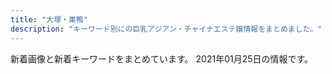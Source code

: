 ```yaml
---
title: "大塚・巣鴨"
description: "キーワード別にの巨乳アジアン・チャイナエステ嬢情報をまとめました。"
---
```


新着画像と新着キーワードをまとめています。
2021年01月25日の情報です。

<DmmAffiliateIns />
<KeywordTable
  shops={
    [
    {
        "url": "http://www.nekochan.masg.info/",
        "station": "JR\u99d2\u8fbc\u99c5\u6771\u53e3",
        "keywords": {
            "E": 1,
            "90": 1,
            "87": 1,
            "88": 2,
            "D": 3,
            "C": 2,
            "83": 1,
            "81": 1
        },
        "name": "\u306d\u3053\u3061\u3083\u3093",
        "img_links": [
            "http://www.nekochan.masg.info/files/003.jpg",
            "http://www.nekochan.masg.info/files/006.jpg",
            "http://www.nekochan.masg.info/images/interior_t.jpg",
            "http://www.nekochan.masg.info/images/news.jpg",
            "http://www.nekochan.masg.info/images/int2.jpg",
            "http://www.nekochan.masg.info/files/004.jpg",
            "http://www.nekochan.masg.info/images/sys.jpg",
            "http://www.nekochan.masg.info/images/head.jpg",
            "http://www.nekochan.masg.info/images/tel.jpg",
            "http://www.nekochan.masg.info/files/001-02.jpg",
            "http://www.nekochan.masg.info/images/int1.jpg",
            "http://www.nekochan.masg.info/files/006-02.jpg",
            "http://www.nekochan.masg.info/images/mobile.jpg",
            "http://www.nekochan.masg.info/files/002.jpg",
            "http://www.nekochan.masg.info/files/004-02.jpg",
            "http://www.nekochan.masg.info/images/staff_t.jpg",
            "http://www.nekochan.masg.info/files/003-02.jpg",
            "http://www.nekochan.masg.info/files/005-02.jpg",
            "http://www.nekochan.masg.info/files/001.jpg",
            "http://www.nekochan.masg.info/files/005.jpg",
            "http://www.nekochan.masg.info/files/002-02.jpg"
        ]
    },
    {
        "name": "\u30b9\u30c8\u30fc\u30ea\u30fc",
        "station": "JR\u99d2\u8fbc\u99c5\u5357\u53e3",
        "img_links": [
            "http://www.ko-story.com/css/staff/staff-010-b.jpg",
            "http://www.ko-story.com/css/staff/staff-012-a.jpg",
            "http://www.ko-story.com/css/nav/nav-004.jpg",
            "http://www.ko-story.com/css/staff/staff-014-a.jpg",
            "http://www.ko-story.com/css/nav/nav-001.jpg",
            "http://www.ko-story.com/css/main-staff03.jpg",
            "http://www.ko-story.com/css/main-girl02.png",
            "http://www.ko-story.com/css/staff/staff-012-b.jpg",
            "http://www.ko-story.com/css/nav/nav-007.jpg",
            "http://www.ko-story.com/css/staff/staff-014-b.jpg",
            "http://www.ko-story.com/css/osusume-013.jpg",
            "http://www.ko-story.com/css/top01-left01.png",
            "http://www.ko-story.com/css/nav/nav-005.jpg",
            "http://www.ko-story.com/css/top01-left03.jpg",
            "http://www.ko-story.com/css/staff/staff-0013-a.jpg",
            "http://www.ko-story.com/css/nav/nav-003.jpg",
            "http://www.ko-story.com/css/staff/staff-0013-b.jpg",
            "http://www.ko-story.com/css/nav/nav-002.jpg",
            "http://www.ko-story.com/css/osusume-0014a.jpg",
            "http://www.ko-story.com/css/staff/staff-010-a.jpg",
            "http://www.ko-story.com/css/top01-left02.jpg",
            "http://www.ko-story.com/css/head-change.jpg",
            "http://www.ko-story.com/css/osusume-011.jpg",
            "http://www.ko-story.com/css/tel01.png",
            "http://www.ko-story.com/css/main-staff01.jpg",
            "http://www.ko-story.com/css/nav/nav-006.jpg"
        ],
        "keywords": {
            "D": 8,
            "88": 6,
            "89": 2
        },
        "url": "http://www.ko-story.com/"
    },
    {
        "name": "Chocolate -\u30c1\u30e7\u30b3\u30ec\u30fc\u30c8-",
        "img_links": [
            "http://relax-treat.com/css/tel01.png",
            "http://relax-treat.com/css/staff/up.jpg",
            "http://relax-treat.com/staff/anna/01.jpg",
            "http://relax-treat.com/staff/koko/01.jpg",
            "http://relax-treat.com/staff/mei/01.jpg",
            "http://relax-treat.com/css/nav/nav-006.jpg",
            "http://relax-treat.com/staff/anna/02.jpg",
            "http://relax-treat.com/css/nav/nav-005.jpg",
            "http://relax-treat.com/css/top-left0001.jpg",
            "http://relax-treat.com/css/nav/nav-001.jpg",
            "http://relax-treat.com/staff/koko/02.jpg",
            "http://relax-treat.com/css/nav/nav-003.jpg",
            "http://relax-treat.com/css/top-left02.jpg",
            "http://relax-treat.com/css/nav/nav-002.jpg",
            "http://relax-treat.com/staff/ami/01.jpg",
            "http://relax-treat.com/css/staff/new.jpg",
            "http://relax-treat.com/staff/ami/02.jpg",
            "http://relax-treat.com/css/top02.jpg",
            "http://relax-treat.com/css/nav/nav-004.jpg",
            "http://relax-treat.com/staff/mei/02.jpg"
        ],
        "url": "http://relax-treat.com/",
        "keywords": {},
        "station": "JR\u99d2\u8fbc\u99c5\u6771\u53e3"
    },
    {
        "name": "\u7652\u3057\u306e\u68ee",
        "url": "http://iyashinomori.oks.bz/",
        "station": "JR\u99d2\u8fbc\u99c5\u5357\u53e3",
        "img_links": [
            "http://iyashinomori.oks.bz/photos/sites/72/2020/10/2020101903203761.jpg",
            "http://iyashinomori.oks.bz/images/s_staff.png",
            "http://iyashinomori.oks.bz/images/top.jpg",
            "http://iyashinomori.oks.bz/images/bj3.jpg",
            "http://iyashinomori.oks.bz/images/mobile.jpg",
            "http://iyashinomori.oks.bz/images/room4.jpg",
            "http://iyashinomori.oks.bz/images/s_news.jpg",
            "http://iyashinomori.oks.bz/images/room2.jpg",
            "http://iyashinomori.oks.bz/images/bj2.jpg",
            "http://iyashinomori.oks.bz/images/room1.jpg",
            "http://iyashinomori.oks.bz/photos/sites/72/2020/10/2020101903314748.jpg",
            "http://iyashinomori.oks.bz/photos/sites/72/2020/10/2020101903314523.jpg",
            "http://iyashinomori.oks.bz/images/room3.jpg",
            "http://iyashinomori.oks.bz/photos/sites/72/2020/10/2020101903342723.jpg",
            "http://iyashinomori.oks.bz/photos/sites/72/2020/10/2020101903314625.jpg"
        ],
        "keywords": {}
    },
    {
        "station": "JR\u5de3\u9d28\u99c5\u5317\u53e3",
        "name": "\u30aa\u30ec\u30f3\u30b8",
        "url": "http://relax-orange.work/",
        "img_links": [
            "http://relax-orange.work/img/s3.jpg",
            "http://relax-orange.work/img/m40.png",
            "http://relax-orange.work/img/m30.png",
            "http://relax-orange.work/img/m2.png",
            "http://relax-orange.work/i/img/s3.jpg",
            "http://relax-orange.work/i/img/sta5.jpg",
            "http://relax-orange.work/img/m60.png",
            "http://relax-orange.work/i/img/r2.jpg",
            "http://relax-orange.work/img/s2.jpg",
            "http://relax-orange.work/i/img/s1.jpg",
            "http://relax-orange.work/i/img/r1.jpg",
            "http://relax-orange.work/img/nos.jpg",
            "http://relax-orange.work/img/sta1.jpg",
            "http://relax-orange.work/i/img/r4.jpg",
            "http://relax-orange.work/img/sta3.jpg",
            "http://relax-orange.work/img/st5.jpg",
            "http://relax-orange.work/i/img/s5.jpg",
            "http://relax-orange.work/img/sta2.jpg",
            "http://relax-orange.work/img/m4.png",
            "http://relax-orange.work/i/img/s2.jpg",
            "http://relax-orange.work/img/s1.jpg",
            "http://relax-orange.work/img/m6.png",
            "http://relax-orange.work/img/st3.jpg",
            "http://relax-orange.work/img/st2.jpg",
            "http://relax-orange.work/img/st1.jpg",
            "http://relax-orange.work/img/sta5.jpg",
            "http://relax-orange.work/i/img/acc.jpg",
            "http://relax-orange.work/img/m50.png",
            "http://relax-orange.work/img/m3.png",
            "http://relax-orange.work/img/m1.png",
            "http://relax-orange.work/i/img/kanban.jpg",
            "http://relax-orange.work/img/m20.png",
            "http://relax-orange.work/img/mobile-botton-0.png",
            "http://relax-orange.work/img/kanban.jpg",
            "http://relax-orange.work/i/img/r3.jpg",
            "http://relax-orange.work/img/m5.png",
            "http://relax-orange.work/img/s5.jpg"
        ],
        "keywords": {
            "E": 3,
            "86": 4,
            "C": 14,
            "D": 4,
            "85": 3,
            "87": 3,
            "88": 3
        }
    },
    {
        "url": "http://www.relax-luck.work/",
        "keywords": {},
        "name": "Relax Luck",
        "img_links": [
            "http://www.relax-luck.work/sp/images/rec2.jpg",
            "http://www.relax-luck.work/sp/staff/sizuka.jpg",
            "http://www.relax-luck.work/images/2.jpg",
            "http://www.relax-luck.work/images/tr.jpg",
            "http://www.relax-luck.work/images/4.jpg",
            "http://www.relax-luck.work/images/ta.jpg",
            "http://www.relax-luck.work/sp/img/siori2.jpg",
            "http://www.relax-luck.work/sp/img/sizuka1.jpg",
            "http://www.relax-luck.work/images/ac1.jpg",
            "http://www.relax-luck.work/images/head.jpg",
            "http://www.relax-luck.work/sp/img/sizuka2.jpg",
            "http://www.relax-luck.work/images/interior_t.jpg",
            "http://www.relax-luck.work/img/siori1.jpg",
            "http://www.relax-luck.work/images/rec2.jpg",
            "http://www.relax-luck.work/images/int1.png",
            "http://www.relax-luck.work/sp/images/rec1.jpg",
            "http://www.relax-luck.work/images/rec1.jpg",
            "http://www.relax-luck.work/sp/images/interior_t.jpg",
            "http://www.relax-luck.work/sp/images/head.jpg",
            "http://www.relax-luck.work/sp/menu/staff.jpg",
            "http://www.relax-luck.work/images/1.jpg",
            "http://www.relax-luck.work/sp/images/int2.png",
            "http://www.relax-luck.work/sp/images/sys.png",
            "http://www.relax-luck.work/sp/images/footer.jpg",
            "http://www.relax-luck.work/sp/img/erika2.jpg",
            "http://www.relax-luck.work/sp/staff/siori.jpg",
            "http://www.relax-luck.work/sp/staff/erika.jpg",
            "http://www.relax-luck.work/sp/images/ac1.jpg",
            "http://www.relax-luck.work/img/erika1.jpg",
            "http://www.relax-luck.work/images/news_t.jpg",
            "http://www.relax-luck.work/images/sys.png",
            "http://www.relax-luck.work/sp/images/ac1.png",
            "http://www.relax-luck.work/img/erika2.jpg",
            "http://www.relax-luck.work/sp/images/int1.png",
            "http://www.relax-luck.work/img/miho2.jpg",
            "http://www.relax-luck.work/sp/staff/miho.jpg",
            "http://www.relax-luck.work/sp/images/staff_t.jpg",
            "http://www.relax-luck.work/img/sizuka2.jpg",
            "http://www.relax-luck.work/sp/images/tel.png",
            "http://www.relax-luck.work/img/siori2.jpg",
            "http://www.relax-luck.work/images/int2.png",
            "http://www.relax-luck.work/images/sm.jpg",
            "http://www.relax-luck.work/sp/img/miho1.jpg",
            "http://www.relax-luck.work/sp/img/siori1.jpg",
            "http://www.relax-luck.work/sp/img/miho2.jpg",
            "http://www.relax-luck.work/images/staff_t.jpg",
            "http://www.relax-luck.work/images/3.jpg",
            "http://www.relax-luck.work/img/sizuka1.jpg",
            "http://www.relax-luck.work/img/miho1.jpg",
            "http://www.relax-luck.work/sp/menu/top.jpg",
            "http://www.relax-luck.work/sp/img/erika1.jpg",
            "http://www.relax-luck.work/sp/images/ta.png",
            "http://www.relax-luck.work/sp/images/news.jpg"
        ],
        "station": "JR\u5de3\u9d28\u99c5\u6b63\u9762\u53e3"
    },
    {
        "keywords": {
            "85": 18,
            "C": 30,
            "87": 6,
            "E": 6,
            "D": 42,
            "86": 24,
            "83": 6
        },
        "url": "http://mermaid.tyo.ac/",
        "station": "\u897f\u5de3\u9d28\u99c5A3\u53e3",
        "img_links": [
            "http://mermaid.tyo.ac/photos/sites/9/2021/01/2021010607193459.jpg",
            "http://mermaid.tyo.ac/photos/sites/9/2020/07/2020070504013427.jpg",
            "http://mermaid.tyo.ac/images/themes/blue/line.png",
            "http://mermaid.tyo.ac/photos/sites/9/2021/01/2021010607193228.jpg",
            "http://mermaid.tyo.ac/photos/sites/9/2020/07/2020070504013943.jpg",
            "http://mermaid.tyo.ac/photos/sites/9/2020/07/2020070504012584.jpg",
            "http://mermaid.tyo.ac/images/themes/blue/s_news.png",
            "http://mermaid.tyo.ac/photos/sites/9/2021/01/2021010607374113.jpg",
            "http://mermaid.tyo.ac/images/themes/blue/s_link.png",
            "http://mermaid.tyo.ac/photos/sites/9/2020/07/2020070504014629.jpg",
            "http://mermaid.tyo.ac/images/room3.jpg",
            "http://mermaid.tyo.ac/images/themes/blue/s_zysx.png",
            "http://mermaid.tyo.ac/images/themes/blue/no1.png",
            "http://mermaid.tyo.ac/photos/sites/9/2020/07/2020070504013113.jpg",
            "http://mermaid.tyo.ac/images/themes/blue/s_ranking.png",
            "http://mermaid.tyo.ac/photos/sites/9/2021/01/202101060719336.jpg",
            "http://mermaid.tyo.ac/photos/sites/9/2020/07/2020070504014471.jpg",
            "http://mermaid.tyo.ac/images/themes/blue/mobile.jpg",
            "http://mermaid.tyo.ac/images/themes/blue/r3.jpg",
            "http://mermaid.tyo.ac/photos/sites/9/2020/07/2020070504013573.jpg",
            "http://mermaid.tyo.ac/photos/sites/9/2021/01/2021010607374728.jpg",
            "http://mermaid.tyo.ac/images/room4.jpg",
            "http://mermaid.tyo.ac/photos/sites/9/2020/07/2020070504014544.jpg",
            "http://mermaid.tyo.ac/photos/sites/9/2021/01/2021010607375590.jpg",
            "http://mermaid.tyo.ac/images/room1.jpg",
            "http://mermaid.tyo.ac/photos/sites/9/2020/07/2020070504014156.jpg",
            "http://mermaid.tyo.ac/images/themes/blue/s_staff.png",
            "http://mermaid.tyo.ac/photos/sites/9/2020/07/2020070504013325.jpg",
            "http://mermaid.tyo.ac/photos/sites/9/2020/07/202007050401424.jpg",
            "http://mermaid.tyo.ac/images/themes/blue/s_newface.png",
            "http://mermaid.tyo.ac/photos/sites/9/2020/07/2020070504013051.jpg",
            "http://mermaid.tyo.ac/images/themes/blue/s_pickup.png",
            "http://mermaid.tyo.ac/photos/sites/9/2021/01/2021010607193192.jpg",
            "http://mermaid.tyo.ac/photos/sites/9/2021/01/2021010607373428.jpg",
            "http://mermaid.tyo.ac/images/themes/blue/no2.png",
            "http://mermaid.tyo.ac/photos/sites/9/2020/07/202007050401371.jpg",
            "http://mermaid.tyo.ac/photos/sites/9/2020/07/2020070504012859.jpg",
            "http://mermaid.tyo.ac/photos/sites/9/2020/07/2020070504012720.jpg",
            "http://mermaid.tyo.ac/photos/sites/9/2020/07/2020070504013841.jpg",
            "http://mermaid.tyo.ac/photos/sites/9/2021/01/2021010607193226.jpg",
            "http://mermaid.tyo.ac/images/room2.jpg"
        ],
        "name": "RelaCute no.1\u30fb\u30ea\u30e9\u30ad\u30e5\u30fc\u30c8 no.1"
    },
    {
        "keywords": {},
        "url": "http://airelax.xyz/",
        "img_links": [
            "http://airelax.xyz/images/head.jpg",
            "http://airelax.xyz/images/newface.jpg",
            "http://airelax.xyz/images/int1.png",
            "http://airelax.xyz/images/5.jpg",
            "http://airelax.xyz/img/yoko1.jpg",
            "http://airelax.xyz/images/6.jpg",
            "http://airelax.xyz/images/7.jpg",
            "http://airelax.xyz/img/ayaka1.jpg",
            "http://airelax.xyz/img/hitomi1.jpg",
            "http://airelax.xyz/images/interior_t.png",
            "http://airelax.xyz/images/4.jpg",
            "http://airelax.xyz/img/miho1.jpg",
            "http://airelax.xyz/img/mai1.jpg",
            "http://airelax.xyz/images/line.png",
            "http://airelax.xyz/images/info.jpg",
            "http://airelax.xyz/images/int2.png",
            "http://airelax.xyz/img/rina1.jpg",
            "http://airelax.xyz/images/3.jpg",
            "http://airelax.xyz/images/sys1.png",
            "http://airelax.xyz/images/staff_t.png",
            "http://airelax.xyz/img/yuri1.jpg",
            "http://airelax.xyz/images/1.jpg",
            "http://airelax.xyz/images/2.jpg"
        ],
        "name": "\u611b",
        "station": "\u5411\u539f\u99c5"
    },
    {
        "name": "\u660e\u6d1e",
        "img_links": [
            "https://townnet.ne.jp/myondon/top/view/img/s_04.jpg",
            "https://townnet.ne.jp/myondon/top/view/img/v_06.jpg",
            "https://townnet.ne.jp/myondon/top/staff/img/aya.jpg",
            "https://townnet.ne.jp/myondon/top/staff/img/jun2.jpg",
            "https://townnet.ne.jp/myondon/top/view/img/s_03.jpg",
            "https://townnet.ne.jp/myondon/img/img_02.jpg",
            "https://townnet.ne.jp/myondon/top/staff/img/bb.jpg",
            "https://townnet.ne.jp/myondon/top/staff/img/g_6576.jpg",
            "https://townnet.ne.jp/myondon/top/view/img/s_11.jpg",
            "https://townnet.ne.jp/myondon/top/view/img/v_04.jpg",
            "https://townnet.ne.jp/myondon/top/view/img/s_10.jpg",
            "https://townnet.ne.jp/myondon/top/view/img/s_01.jpg",
            "https://townnet.ne.jp/myondon/top/staff/img/kaori_1.jpg",
            "https://townnet.ne.jp/myondon/top/view/img/s_07.jpg",
            "https://townnet.ne.jp/myondon/top/view/img/s_09.jpg",
            "https://townnet.ne.jp/myondon/top/system/img/price.jpg",
            "https://townnet.ne.jp/myondon/top/staff/img/mari.jpg",
            "https://townnet.ne.jp/myondon/top/view/img/v_03.jpg",
            "https://townnet.ne.jp/myondon/top/staff/img/kaori.jpg",
            "https://townnet.ne.jp/myondon/top/view/img/v_01.jpg",
            "https://townnet.ne.jp/myondon/top/view/img/s_02.jpg",
            "https://townnet.ne.jp/myondon/top/system/img/net.jpg",
            "https://townnet.ne.jp/myondon/top/view/img/v_08.jpg",
            "https://townnet.ne.jp/myondon/top/access/img/kanban.jpg",
            "https://townnet.ne.jp/myondon/top/view/img/s_05.jpg",
            "https://townnet.ne.jp/myondon/top/view/img/s_06.jpg",
            "https://townnet.ne.jp/myondon/top/view/img/s_12.jpg",
            "https://townnet.ne.jp/myondon/top/view/img/v_05.jpg",
            "https://townnet.ne.jp/myondon/top/staff/img/hal.jpg",
            "https://townnet.ne.jp/myondon/top/view/img/v_02.jpg",
            "https://townnet.ne.jp/myondon/top/img/information.jpg",
            "https://townnet.ne.jp/myondon/top/view/img/v_07.jpg",
            "https://townnet.ne.jp/myondon/top/view/img/s_08.jpg",
            "https://townnet.ne.jp/myondon/top/img/net1.jpg"
        ],
        "station": "JR\u5927\u585a\u99c5\u5317\u53e3",
        "keywords": {},
        "url": "https://townnet.ne.jp/myondon/"
    },
    {
        "name": "\u3066\u3082\u307f\u3084",
        "url": "http://ko-relax.info/",
        "img_links": [
            "http://ko-relax.info/wp-content/uploads/2020/06/22.jpg",
            "http://ko-relax.info/wp-content/themes/este/img/tel.png",
            "http://ko-relax.info/wp-content/uploads/2020/06/55.jpg",
            "http://ko-relax.info/wp-content/uploads/2017/12/jsioajioaos1.jpg",
            "http://ko-relax.info/wp-content/uploads/2020/06/11.jpg",
            "http://ko-relax.info/wp-content/themes/este/img/top-img03.png",
            "http://ko-relax.info/wp-content/themes/este/img/top-img01.png",
            "http://ko-relax.info/wp-content/uploads/2020/06/33.jpg",
            "http://ko-relax.info/wp-content/themes/este/img/call.png",
            "http://ko-relax.info/wp-content/themes/este/img/1.jpg",
            "http://ko-relax.info/wp-content/uploads/2017/12/jsioajoiaas12.jpg",
            "http://ko-relax.info/wp-content/themes/este/img/top-img02.png",
            "http://ko-relax.info/wp-content/uploads/2020/06/44.jpg"
        ],
        "keywords": {
            "E": 7,
            "D": 14,
            "C": 3
        },
        "station": "JR\u99d2\u8fbc\u99c5\u6771\u53e3"
    },
    {
        "station": "JR\u5de3\u9d28\u99c5\u6b63\u9762\u53e3",
        "img_links": [
            "http://es-romance.work/_src/51884530/wechatimg68_20210116175936714.jpg",
            "http://es-romance.work/_src/50572130/wechatimg198_20190126093224863.jpg",
            "http://es-romance.work/_src/50572185/slider3_20201209160139119.jpg",
            "http://es-romance.work/_src/50572177/navinavi_02.png",
            "http://es-romance.work/_src/51012032/wechatimg26_20201216144753104.jpg",
            "http://es-romance.work/_src/50927128/wechatimg1478.jpg",
            "http://es-romance.work/_src/50801631/wechatimg1562.jpg",
            "http://es-romance.work/_src/50572195/wechatimg401_20201111115842621.jpg",
            "http://es-romance.work/_src/50906837/wechatimg1563.jpg",
            "http://es-romance.work/_src/50927124/wechatimg1619.jpg",
            "http://es-romance.work/_src/50572204/wechatimg401_20201111115842621.jpg",
            "http://es-romance.work/_src/50572193/wechatimg402.jpg",
            "http://es-romance.work/_src/51884531/wechatimg68_20210116175936714.jpg",
            "http://es-romance.work/_src/50572170/slider5_20201209160139125.jpg",
            "http://es-romance.work/_src/51884532/wechatimg69_20210116175936641.jpg",
            "http://es-romance.work/_src/50801639/wechatimg1562.jpg",
            "http://es-romance.work/_src/50572203/wechatimg401_20201111115842621.jpg",
            "http://es-romance.work/_src/51884533/wechatimg69_20210116175936641.jpg",
            "http://es-romance.work/_src/51884523/wechatimg70_20210116175936719.jpg",
            "http://es-romance.work/_src/51012034/wechatimg26_20201216144753104.jpg",
            "http://es-romance.work/_src/50927127/wechatimg1478.jpg",
            "http://es-romance.work/_src/50572198/wechatimg403_20201111115842580.jpg",
            "http://es-romance.work/_src/50572175/navinavi_01.png",
            "http://es-romance.work/_src/50927120/wechatimg1613.jpg",
            "http://es-romance.work/_src/51884526/wechatimg70_20210116175936719.jpg",
            "http://es-romance.work/_src/50801632/wechatimg1562.jpg",
            "http://es-romance.work/_src/50572186/slider1_20201209160139057.jpg",
            "http://es-romance.work/_src/51884534/wechatimg69_20210116175936641.jpg",
            "http://es-romance.work/_src/50572179/cam.jpg",
            "http://es-romance.work/_src/51012023/wechatimg26_20201216144753104.jpg",
            "http://es-romance.work/_src/50572200/wechatimg403_20201111115842580.jpg",
            "http://es-romance.work/_src/50572184/slider2_20201209160139115.jpg",
            "http://es-romance.work/_src/51012027/wechatimg28_20201216144753096.jpg",
            "http://es-romance.work/_src/50927122/wechatimg1613.jpg",
            "http://es-romance.work/_src/50801636/wechatimg1561.jpg",
            "http://es-romance.work/_src/51012026/wechatimg28_20201216144753096.jpg",
            "http://es-romance.work/_src/50801638/wechatimg1561.jpg",
            "http://es-romance.work/_src/51884524/wechatimg68_20210116175936714.jpg",
            "http://es-romance.work/_src/51012031/wechatimg29_20201216144753098.jpg",
            "http://es-romance.work/_src/51012024/wechatimg29_20201216144753098.jpg",
            "http://es-romance.work/_src/51012029/wechatimg29_20201216144753098.jpg",
            "http://es-romance.work/_src/50927258/wechatimg1613.jpg",
            "http://es-romance.work/_src/50801641/wechatimg1562.jpg",
            "http://es-romance.work/_src/50572192/wechatimg402.jpg",
            "http://es-romance.work/_src/51012030/wechatimg29_20201216144753098.jpg",
            "http://es-romance.work/_src/51012166/wechatimg28_20201216144753096.jpg",
            "http://es-romance.work/_src/50906836/wechatimg1563.jpg",
            "http://es-romance.work/_src/50572196/wechatimg401_20201111115842621.jpg",
            "http://es-romance.work/_src/51884564/wechatimg69_20210116175936641.jpg",
            "http://es-romance.work/_src/50927125/wechatimg1619.jpg",
            "http://es-romance.work/_src/50801637/wechatimg1561.jpg",
            "http://es-romance.work/_src/50572194/wechatimg402.jpg",
            "http://es-romance.work/_src/50572180/cam.jpg",
            "http://es-romance.work/_src/50906838/wechatimg1563.jpg",
            "http://es-romance.work/_src/51884528/wechatimg70_20210116175936719.jpg",
            "http://es-romance.work/_src/50572199/wechatimg403_20201111115842580.jpg",
            "http://es-romance.work/_src/50801640/wechatimg1562.jpg",
            "http://es-romance.work/_src/51884529/wechatimg68_20210116175936714.jpg",
            "http://es-romance.work/_src/50572197/wechatimg401_20201111115842621.jpg",
            "http://es-romance.work/_src/50927123/wechatimg1619.jpg",
            "http://es-romance.work/_src/51012033/wechatimg26_20201216144753104.jpg",
            "http://es-romance.work/_src/50927126/wechatimg1478.jpg",
            "http://es-romance.work/_src/50927121/wechatimg1613.jpg",
            "http://es-romance.work/_src/51884527/wechatimg70_20210116175936719.jpg",
            "http://es-romance.work/_src/51012028/wechatimg28_20201216144753096.jpg",
            "http://es-romance.work/_src/50927114/wechatimg1613.jpg",
            "http://es-romance.work/_src/50572128/_k3_4082.jpg"
        ],
        "url": "http://es-romance.work/",
        "keywords": {},
        "name": "\u304a\u5e30\u308aBABY"
    },
    {
        "img_links": [
            "https://sakura.aoaoeo.com/wp-content/uploads/2019/06/87651saku.jpg",
            "https://sakura.aoaoeo.com/wp-content/uploads/2019/06/4312saku.jpg",
            "https://sakura.aoaoeo.com/wp-content/themes/este/img/4.jpg",
            "https://sakura.aoaoeo.com/wp-content/themes/este/img/top-img01.png",
            "https://sakura.aoaoeo.com/wp-content/themes/este/img/top-img02.png",
            "https://sakura.aoaoeo.com/wp-content/themes/este/img/top-img01d.png",
            "https://sakura.aoaoeo.com/wp-content/themes/este/img/2.jpg",
            "https://sakura.aoaoeo.com/wp-content/themes/este/img/call.png",
            "https://sakura.aoaoeo.com/wp-content/themes/este/img/tel_header.png",
            "https://sakura.aoaoeo.com/wp-content/themes/este/img/1.jpg",
            "https://sakura.aoaoeo.com/wp-content/themes/este/img/top-img03.png",
            "https://sakura.aoaoeo.com/wp-content/uploads/2020/01/2111saku.jpg",
            "https://sakura.aoaoeo.com/wp-content/uploads/2019/06/4321saku.jpg",
            "https://sakura.aoaoeo.com/wp-content/themes/este/img/top-img05.png",
            "https://sakura.aoaoeo.com/wp-content/themes/este/img/tel_footer.png",
            "https://sakura.aoaoeo.com/wp-content/themes/este/img/3.jpg",
            "https://sakura.aoaoeo.com/wp-content/themes/este/img/top-img01c.png",
            "https://sakura.aoaoeo.com/wp-content/uploads/2019/06/7865421saku.jpg"
        ],
        "keywords": {
            "E": 10,
            "D": 8
        },
        "station": "JR\u5927\u585a\u99c5\u5317\u53e3",
        "name": "SAKURA \u30ea\u30e9\u30af\u30bc\u30fc\u30b7\u30e7\u30f3",
        "url": "https://sakura.aoaoeo.com/"
    },
    {
        "keywords": {
            "D": 15,
            "\u30bb\u30af\u30b7\u30fc": 2,
            "C": 3,
            "E": 6
        },
        "img_links": [
            "https://koi-relax.tokyo/wp-content/uploads/2020/01/9ertsdyfugi.jpg",
            "https://koi-relax.tokyo/wp-content/themes/este/img/tel01.png",
            "https://koi-relax.tokyo/wp-content/themes/este/img/4.jpg",
            "https://koi-relax.tokyo/wp-content/uploads/2019/12/warestdyfu.jpg",
            "https://koi-relax.tokyo/wp-content/themes/este/img/top-img02.png",
            "https://koi-relax.tokyo/wp-content/themes/este/img/tel.png",
            "https://koi-relax.tokyo/wp-content/themes/este/img/top-img051.png",
            "https://koi-relax.tokyo/wp-content/themes/este/img/3.jpg",
            "https://koi-relax.tokyo/wp-content/uploads/2020/07/34567281.jpg",
            "https://koi-relax.tokyo/wp-content/uploads/2019/12/aewrstdyfu.jpg",
            "https://koi-relax.tokyo/wp-content/uploads/2020/01/9tfuygihojsa.jpg",
            "https://koi-relax.tokyo/wp-content/themes/este/img/2.jpg",
            "https://koi-relax.tokyo/wp-content/themes/este/img/top-img03d.png",
            "https://koi-relax.tokyo/wp-content/uploads/2019/12/wearsdtiuyt.jpg",
            "https://koi-relax.tokyo/wp-content/uploads/2018/12/876543567890a.jpg",
            "https://koi-relax.tokyo/wp-content/themes/este/img/top-img04.png",
            "https://koi-relax.tokyo/wp-content/themes/este/img/top-img01.png",
            "https://koi-relax.tokyo/wp-content/themes/este/img/1.jpg",
            "https://koi-relax.tokyo/wp-content/uploads/2020/01/9rtfytughisa.jpg",
            "https://koi-relax.tokyo/wp-content/uploads/2020/01/9saviyaa.jpg",
            "https://koi-relax.tokyo/wp-content/uploads/2019/12/wearstdyfu.jpg"
        ],
        "station": "JR\u5de3\u9d28\u99c5",
        "url": "https://koi-relax.tokyo/",
        "name": "\u604b"
    },
    {
        "keywords": {
            "D": 46
        },
        "name": "\u99a8-\u304b\u304a\u308a-",
        "img_links": [
            "http://rinpa-awa.info/wp/wp-content/themes/Butterfly2_ver_1_3/event/top-img01.png",
            "http://rinpa-awa.info/wp/wp-content/uploads/2019/10/estrdyfugihoi.jpg",
            "http://rinpa-awa.info/wp/wp-content/uploads/2019/12/rstdyfugiho.jpg",
            "http://rinpa-awa.info/wp/wp-content/uploads/2019/12/arstdyfu.jpg",
            "http://rinpa-awa.info/wp/wp-content/uploads/2019/08/sdrtaytfuygihoi.jpg",
            "http://rinpa-awa.info/wp/wp-content/uploads/2019/10/erastrdyfugihojp.jpg",
            "http://rinpa-awa.info/wp/wp-content/uploads/2019/10/erstdfyguhijok.jpg",
            "http://rinpa-awa.info/wp/wp-content/uploads/2017/04/a.png",
            "http://rinpa-awa.info/wp/wp-content/uploads/2020/08/7865432f.jpg",
            "http://rinpa-awa.info/wp/wp-content/uploads/2019/12/erstdyfu.jpg",
            "http://rinpa-awa.info/wp/wp-content/themes/Butterfly2_ver_1_3/event/top-img02.png",
            "http://rinpa-awa.info/wp/wp-content/uploads/2019/12/aewrestdyfu.jpg",
            "http://rinpa-awa.info/wp/wp-content/themes/Butterfly2_ver_1_3/images/call.png",
            "http://rinpa-awa.info/wp/wp-content/uploads/2019/12/srdtyfugih.jpg",
            "http://rinpa-awa.info/wp/wp-content/uploads/2019/10/1setrdyfugiho.jpg",
            "http://rinpa-awa.info/wp/wp-content/uploads/2019/09/setrdytfuygiuo.jpg",
            "http://rinpa-awa.info/wp/wp-content/themes/Butterfly2_ver_1_3/images/room/1.jpg",
            "http://rinpa-awa.info/wp/wp-content/themes/Butterfly2_ver_1_3/images/room/4.jpg",
            "http://rinpa-awa.info/wp/wp-content/themes/Butterfly2_ver_1_3/images/tel.png",
            "http://rinpa-awa.info/wp/wp-content/uploads/2019/11/satfuygihkl.jpg",
            "http://rinpa-awa.info/wp/wp-content/uploads/2017/04/b.png",
            "http://rinpa-awa.info/wp/wp-content/uploads/2019/09/estdryfugi.jpg",
            "http://rinpa-awa.info/wp/wp-content/uploads/2020/08/67543567a.jpg",
            "http://rinpa-awa.info/wp/wp-content/uploads/2019/12/esrtdyfugih.jpg",
            "http://rinpa-awa.info/wp/wp-content/uploads/2017/04/c.png",
            "http://rinpa-awa.info/wp/wp-content/themes/Butterfly2_ver_1_3/images/room/3.jpg",
            "http://rinpa-awa.info/wp/wp-content/themes/Butterfly2_ver_1_3/event/top-img10.jpg",
            "http://rinpa-awa.info/wp/wp-content/uploads/2019/12/waerstdyfu.jpg",
            "http://rinpa-awa.info/wp/wp-content/uploads/2020/08/31222kasaoa.jpg",
            "http://rinpa-awa.info/wp/wp-content/themes/Butterfly2_ver_1_3/images/room/2.jpg",
            "http://rinpa-awa.info/wp/wp-content/uploads/2017/05/d.png",
            "http://rinpa-awa.info/wp/wp-content/uploads/2019/12/rdtfyugh.jpg",
            "http://rinpa-awa.info/wp/wp-content/uploads/2019/12/srtdyfu.jpg",
            "http://rinpa-awa.info/wp/wp-content/uploads/2019/10/estrdyfugiho.jpg",
            "http://rinpa-awa.info/wp/wp-content/uploads/2019/09/sdrftuygiho.jpg",
            "http://rinpa-awa.info/wp/wp-content/uploads/2020/08/8765421.jpg",
            "http://rinpa-awa.info/wp/wp-content/uploads/2020/06/fcgvhbjsa.jpg",
            "http://rinpa-awa.info/wp/wp-content/uploads/2019/12/trdyfugi.jpg"
        ],
        "url": "http://rinpa-awa.info/",
        "station": "JR\u5927\u585a\u99c5\u5317\u53e3"
    },
    {
        "keywords": {
            "E": 3,
            "C": 4,
            "F": 4,
            "D": 16
        },
        "name": "\u51db\u82b1 \u308a\u3093\u304b",
        "station": "JR\u5927\u585a\u99c5\u5357\u53e3",
        "img_links": [
            "http://rin-este.info/wp-content/themes/este/img/2.jpg",
            "http://rin-este.info/wp-content/themes/este/img/top-img01.png",
            "http://rin-este.info/wp-content/uploads/2018/01/1saijojsaiosa.jpg",
            "http://rin-este.info/wp-content/uploads/2017/12/0006.jpg",
            "http://rin-este.info/wp-content/uploads/2018/01/jsioaioasoai.jpg",
            "http://rin-este.info/wp-content/uploads/2018/01/3sjaioaoisaas.jpg",
            "http://rin-este.info/wp-content/uploads/2017/12/0000000000.jpg",
            "http://rin-este.info/wp-content/uploads/2017/12/00002101021.jpg",
            "http://rin-este.info/wp-content/themes/este/img/4.jpg",
            "http://rin-este.info/wp-content/themes/este/img/1.jpg",
            "http://rin-este.info/wp-content/themes/este/img/tel.png",
            "http://rin-este.info/wp-content/themes/este/img/3.jpg",
            "http://rin-este.info/wp-content/themes/este/img/call.png",
            "http://rin-este.info/wp-content/uploads/2017/12/shaujsialskas.jpg",
            "http://rin-este.info/wp-content/uploads/2017/12/sajioaioaa1.jpg"
        ],
        "url": "http://rin-este.info/"
    },
    {
        "img_links": [
            "http://koukou.a1.jps.cm/upload/sites/26/2020/07/2020071510180978-200x268.jpg",
            "http://koukou.ests.co/images/staff_line.jpg",
            "http://koukou.ests.co/images/acc3.jpg",
            "http://koukou.a1.jps.cm/upload/sites/26/2020/08/2020082905031069-350x467.jpg",
            "http://koukou.a1.jps.cm/upload/sites/26/2020/10/202010230133115-350x467.jpg",
            "http://koukou.a1.jps.cm/upload/sites/26/2020/10/202010230133115-200x268.jpg",
            "http://koukou.ests.co/images/acc4.jpg",
            "http://koukou.ests.co/images/news.jpg",
            "http://koukou.ests.co/images/pick.jpg",
            "http://koukou.ests.co/images/link_line.jpg",
            "http://koukou.ests.co/images/mobile.jpg",
            "http://koukou.ests.co/images/acc1.jpg",
            "http://koukou.a1.jps.cm/upload/sites/26/2020/08/2020082905031069-200x268.jpg",
            "http://koukou.a1.jps.cm/upload/sites/26/2020/08/2020080301274439-350x467.jpg",
            "http://koukou.ests.co/images/top.jpg",
            "http://koukou.a1.jps.cm/upload/sites/26/2020/08/2020080301274439-200x268.jpg",
            "http://koukou.a1.jps.cm/upload/sites/26/2020/07/2020071510180978-350x467.jpg",
            "http://koukou.ests.co/images/bjs3.jpg",
            "http://koukou.ests.co/images/acc2.jpg"
        ],
        "name": "\u3046\u3055\u304e",
        "url": "http://koukou.ests.co/",
        "keywords": {
            "85": 2,
            "D": 4,
            "86": 2
        },
        "station": "JR\u99d2\u8fbc\u99c5\u5317\u53e3"
    }
]
}
/>
<DmmAffiliateScript />
